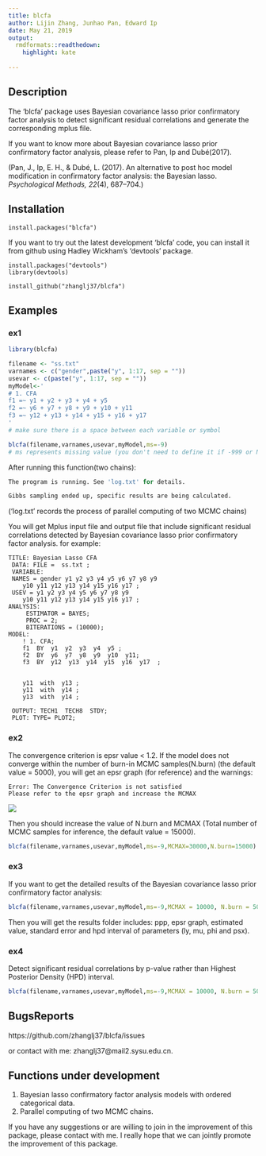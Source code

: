 ---
title: blcfa
author: Lijin Zhang, Junhao Pan, Edward Ip 
date: May 21, 2019
output: 
  rmdformats::readthedown:
    highlight: kate
    
---
## Description
The 'blcfa' package uses Bayesian covariance lasso prior confirmatory factor analysis to detect significant residual correlations and generate the corresponding mplus file.

If you want to know more about Bayesian covariance lasso prior confirmatory factor analysis, please refer to Pan, Ip and Dubé(2017).

(Pan, J., Ip, E. H., & Dubé, L. (2017). An alternative to post hoc model modification in confirmatory factor analysis: the Bayesian lasso. *Psychological Methods, 22*(4), 687–704.)

## Installation
```
install.packages("blcfa")
```

If you want to try out the latest development 'blcfa' code, you can install it  from github using Hadley Wickham's 'devtools' package. 

```
install.packages("devtools")
library(devtools)

install_github("zhanglj37/blcfa")
```


## Examples

### ex1

```r
library(blcfa)

filename <- "ss.txt"  
varnames <- c("gender",paste("y", 1:17, sep = ""))
usevar <- c(paste("y", 1:17, sep = ""))
myModel<-'   
# 1. CFA
f1 =~ y1 + y2 + y3 + y4 + y5 
f2 =~ y6 + y7 + y8 + y9 + y10 + y11
f3 =~ y12 + y13 + y14 + y15 + y16 + y17  
'
# make sure there is a space between each variable or symbol

blcfa(filename,varnames,usevar,myModel,ms=-9)
# ms represents missing value (you don't need to define it if -999 or NA represents missing value in the dataset).
```

After running this function(two chains):
```r
The program is running. See 'log.txt' for details.

Gibbs sampling ended up, specific results are being calculated.
```
('log.txt' records the process of parallel computing of two MCMC chains)


You will get Mplus input file and output file  that include significant residual correlations detected by Bayesian covariance lasso prior confirmatory factor analysis. for example:
```
TITLE: Bayesian Lasso CFA
 DATA: FILE =  ss.txt ; 
 VARIABLE:
 NAMES = gender y1 y2 y3 y4 y5 y6 y7 y8 y9 
	y10 y11 y12 y13 y14 y15 y16 y17 ;
 USEV = y1 y2 y3 y4 y5 y6 y7 y8 y9 
	y10 y11 y12 y13 y14 y15 y16 y17 ;
ANALYSIS:
	 ESTIMATOR = BAYES;
	 PROC = 2;
	 BITERATIONS = (10000);
MODEL:
	! 1. CFA;
	f1  BY  y1  y2  y3  y4  y5 ;
	f2  BY  y6  y7  y8  y9  y10  y11;
	f3  BY  y12  y13  y14  y15  y16  y17  ;
	 

	y11  with  y13 ;
	y11  with  y14 ;
	y13  with  y14 ;
	
 OUTPUT: TECH1  TECH8  STDY;
 PLOT: TYPE= PLOT2;

```

### ex2
The convergence criterion is epsr value < 1.2. If the model does not converge within the number of burn-in MCMC samples(N.burn) (the default value = 5000), you will get an epsr graph (for reference) and the warnings:
```
Error: The Convergence Criterion is not satisfied
Please refer to the epsr graph and increase the MCMAX
```

![](EPSRplot.png)

Then you should increase the value of N.burn and MCMAX (Total number of MCMC samples for inference, the default value = 15000).
```r
blcfa(filename,varnames,usevar,myModel,ms=-9,MCMAX=30000,N.burn=15000)
```


### ex3
If you want to get the detailed results of the Bayesian covariance lasso prior confirmatory factor analysis:
```r
blcfa(filename,varnames,usevar,myModel,ms=-9,MCMAX = 10000, N.burn = 5000,bloutput = TRUE)
```

Then you will get the results folder includes: ppp, epsr graph,
			estimated value, standard error and hpd interval of parameters (ly, mu, phi and psx).

### ex4
Detect significant residual correlations by p-value rather than Highest Posterior Density (HPD)  interval.
```r
blcfa(filename,varnames,usevar,myModel,ms=-9,MCMAX = 10000, N.burn = 5000,bloutput = TRUE,interval_psx = FALSE)
```

## BugsReports

https://github.com/zhanglj37/blcfa/issues

or contact with me: zhanglj37@mail2.sysu.edu.cn.

## Functions under development

1. Bayesian lasso confirmatory factor analysis models with ordered categorical data.
2. Parallel computing of two MCMC chains.

If you have any suggestions or are willing to join in the improvement of this package, please contact with me.  I really hope that we can jointly promote the improvement of this package.

